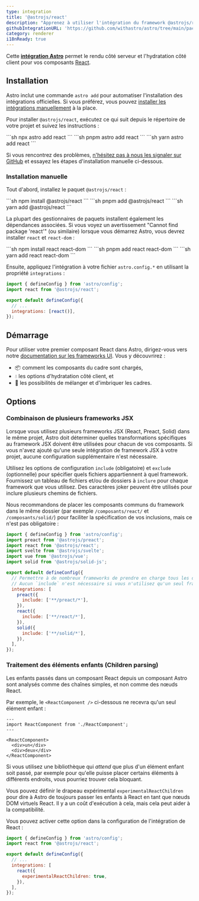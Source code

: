 ```yaml
---
type: integration
title: '@astrojs/react'
description: "Apprenez à utiliser l'intégration du framework @astrojs/react pour étendre la prise en charge des composants dans votre projet Astro."
githubIntegrationURL: 'https://github.com/withastro/astro/tree/main/packages/integrations/react/'
category: renderer
i18nReady: true
---
```


Cette **[intégration Astro][astro-integration]** permet le rendu côté serveur et l'hydratation côté client pour vos composants [React](https://react.dev/).

## Installation

Astro inclut une commande `astro add` pour automatiser l'installation des intégrations officielles. Si vous préférez, vous pouvez [installer les intégrations manuellement](#installation-manuelle) à la place.

Pour installer `@astrojs/react`, exécutez ce qui suit depuis le répertoire de votre projet et suivez les instructions :

<PackageManagerTabs>
  <Fragment slot="npm">
    ```sh
    npx astro add react
    ```
  </Fragment>
  <Fragment slot="pnpm">
    ```sh
    pnpm astro add react
    ```
  </Fragment>
  <Fragment slot="yarn">
    ```sh
    yarn astro add react
    ```
  </Fragment>
</PackageManagerTabs>

Si vous rencontrez des problèmes, [n'hésitez pas à nous les signaler sur GitHub](https://github.com/withastro/astro/issues) et essayez les étapes d'installation manuelle ci-dessous.

### Installation manuelle

Tout d'abord, installez le paquet `@astrojs/react` :

<PackageManagerTabs>
  <Fragment slot="npm">
    ```sh
    npm install @astrojs/react
    ```
  </Fragment>
  <Fragment slot="pnpm">
    ```sh
    pnpm add @astrojs/react
    ```
  </Fragment>
  <Fragment slot="yarn">
    ```sh
    yarn add @astrojs/react
    ```
  </Fragment>
</PackageManagerTabs>

La plupart des gestionnaires de paquets installent également les dépendances associées. Si vous voyez un avertissement "Cannot find package 'react'" (ou similaire) lorsque vous démarrez Astro, vous devrez installer `react` et `react-dom` :

<PackageManagerTabs>
  <Fragment slot="npm">
    ```sh
    npm install react react-dom
    ```
  </Fragment>
  <Fragment slot="pnpm">
    ```sh
    pnpm add react react-dom
    ```
  </Fragment>
  <Fragment slot="yarn">
    ```sh
    yarn add react react-dom
    ```
  </Fragment>
</PackageManagerTabs>

Ensuite, appliquez l'intégration à votre fichier `astro.config.*` en utilisant la propriété `integrations` :

```js ins="react()" ins={2} title="astro.config.mjs"
import { defineConfig } from 'astro/config';
import react from '@astrojs/react';

export default defineConfig({
  // ...
  integrations: [react()],
});
```

## Démarrage

Pour utiliser votre premier composant React dans Astro, dirigez-vous vers notre [documentation sur les frameworks UI][astro-ui-frameworks]. Vous y découvrirez :

* 📦 comment les composants du cadre sont chargés,
* 💧 les options d'hydratation côté client, et
* 🤝 les possibilités de mélanger et d'imbriquer les cadres.

## Options

### Combinaison de plusieurs frameworks JSX

Lorsque vous utilisez plusieurs frameworks JSX (React, Preact, Solid) dans le même projet, Astro doit déterminer quelles transformations spécifiques au framework JSX doivent être utilisées pour chacun de vos composants. Si vous n'avez ajouté qu'une seule intégration de framework JSX à votre projet, aucune configuration supplémentaire n'est nécessaire.

Utilisez les options de configuration `include` (obligatoire) et `exclude` (optionnelle) pour spécifier quels fichiers appartiennent à quel framework. Fournissez un tableau de fichiers et/ou de dossiers à `inclure` pour chaque framework que vous utilisez. Des caractères joker peuvent être utilisés pour inclure plusieurs chemins de fichiers.

Nous recommandons de placer les composants communs du framework dans le même dossier (par exemple `/composants/react/` et `/composants/solid/`) pour faciliter la spécification de vos inclusions, mais ce n'est pas obligatoire :

```js title="astro.config.mjs"
import { defineConfig } from 'astro/config';
import preact from '@astrojs/preact';
import react from '@astrojs/react';
import svelte from '@astrojs/svelte';
import vue from '@astrojs/vue';
import solid from '@astrojs/solid-js';

export default defineConfig({
  // Permettre à de nombreux frameworks de prendre en charge tous les différents types de composants.
  // Aucun `include` n'est nécessaire si vous n'utilisez qu'un seul framework JSX !
  integrations: [
    preact({
      include: ['**/preact/*'],
    }),
    react({
      include: ['**/react/*'],
    }),
    solid({
      include: ['**/solid/*'],
    }),
  ],
});
```

### Traitement des éléments enfants (Children parsing)

Les enfants passés dans un composant React depuis un composant Astro sont analysés comme des chaînes simples, et non comme des nœuds React.

Par exemple, le `<ReactComponent />` ci-dessous ne recevra qu'un seul élément enfant :

```astro
---
import ReactComponent from './ReactComponent';
---

<ReactComponent>
  <div>un</div>
  <div>deux</div>
</ReactComponent>
```

Si vous utilisez une bibliothèque qui *attend* que plus d'un élément enfant soit passé, par exemple pour qu'elle puisse placer certains éléments à différents endroits, vous pourriez trouver cela bloquant.

Vous pouvez définir le drapeau expérimental `experimentalReactChildren` pour dire à Astro de toujours passer les enfants à React en tant que nœuds DOM virtuels React. Il y a un coût d'exécution à cela, mais cela peut aider à la compatibilité.

Vous pouvez activer cette option dans la configuration de l'intégration de React :

```js title="astro.config.mjs" ins={8}
import { defineConfig } from 'astro/config';
import react from '@astrojs/react';

export default defineConfig({
  // ...
  integrations: [
    react({
      experimentalReactChildren: true,
    }),
  ],
});
```

[astro-integration]: /fr/guides/integrations-guide/

[astro-ui-frameworks]: /fr/guides/framework-components/#utilisation-des-composants-de-framework
